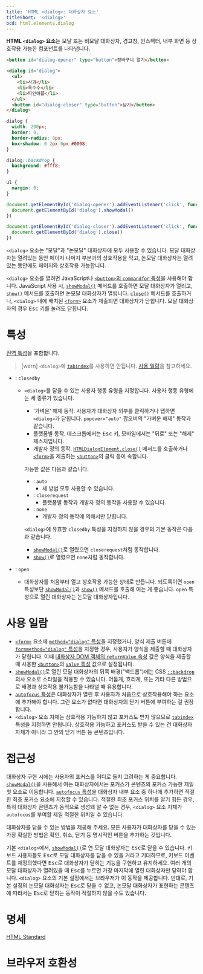 ```yaml
---
title: 'HTML <dialog>: 대화상자 요소'
titleShort: '<dialog>'
bcd: html.elements.dialog
---
```


**HTML `<dialog>` 요소**는 모달 또는 비모달 대화상자, 경고창, 인스펙터, 내부 화면 등 상호작용 가능한 컴포넌트를 나타냅니다.

```html hidden name=demo
<button id="dialog-opener" type="button">장바구니 열기</button>

<dialog id="dialog">
  <ul>
    <li>사과</li>
    <li>옥수수</li>
    <li>파인애플</li>
  </ul>
  <button id="dialog-closer" type="button">닫기</button>
</dialog>
```

```css hidden name=demo
dialog {
  width: 200px;
  border: 0;
  border-radius: 8px;
  box-shadow: 0 2px 6px #0008;
}

dialog::backdrop {
  background: #fff8;
}

ul {
  margin: 0;
}
```

```js hidden name=demo
document.getElementById('dialog-opener').addEventListener('click', function() {
  document.getElementById('dialog').showModal()
})

document.getElementById('dialog-closer').addEventListener('click', function() {
  document.getElementById('dialog').close()
})
```

<LiveExample height={240} lang="html" name="demo" />

`<dialog>` 요소는 "모달"과 "논모달" 대화상자에 모두 사용할 수 있습니다. 모달 대화상자는 열려있는 동안 페이지 나머지 부분과의 상호작용을 막고, 논모달 대화상자는 열려있는 동안에도 페이지와 상호작용 가능합니다.

`<dialog>` 요소를 열려면 JavaScript나 [`<button>`의 `commandfor` 특성](./button#term-commandfor)을 사용해야 합니다. JavaScript 사용 시, [`showModal()`] 메서드를 호출하면 모달 대화상자가 열리고, [`show()`] 메서드를 호출하면 논모달 대화상자가 열립니다. [`close()`] 메서드를 호출하거나, `<dialog>` 내에 배치된 [`<form>`] 요소가 제출되면 대화상자가 닫힙니다. 모달 대화상자의 경우 <kbd>Esc</kbd> 키를 눌러도 닫힙니다.

# 특성

[전역 특성](/docs/Web/HTML/Global_attributes)을 포함합니다.

> [warn] `<dialog>`에 [`tabindex`](../Global_attributes#term-tabindex)를 사용하면 안됩니다. [사용 일람](#사용-일람)을 참고하세요.

- : `closedby` <Experimental />

  - `<dialog>`를 닫을 수 있는 사용자 행동 유형을 지정합니다. 사용자 행동 유형에는 세 종류가 있습니다.

    - '가벼운' 해제 동작. 사용자가 대화상자 외부를 클릭하거나 탭하면 `<dialog>`가 닫힙니다. `popover="auto"` 팝오버의 "가벼운 해제" 동작과 같습니다.
    - 플랫폼별 동작. 데스크톱에서는 <kbd>Esc</kbd> 키, 모바일에서는 "뒤로" 또는 "해제" 제스처입니다.
    - 개발자 정의 동작. [`HTMLDialogElement.close()`][`close()`] 메서드를 호출하거나 [`<form>`]을 제출하는 [`<button>`]의 클릭 등이 속합니다.

    가능한 값은 다음과 같습니다.

    - : `auto`
      - 세 방법 모두 사용할 수 있습니다.
    - : `closerequest`
      - 플랫폼별 동작과 개발자 정의 동작을 사용할 수 있습니다.
    - : `none`
      - 개발자 정의 동작에 의해서만 닫힙니다.

    `<dialog>`에 유효한 `closedby` 특성을 지정하지 않을 경우의 기본 동작은 다음과 같습니다.

    - [`showModal()`]로 열렸으면 `closerequest`처럼 동작합니다.
    - [`show()`]로 열렸으면 `none`처럼 동작합니다.

- : `open`
  - 대화상자를 처음부터 열고 상호작용 가능한 상태로 만듭니다. 되도록이면 `open` 특성보단 [`showModal()`]과 [`show()`] 메서드를 호출해 여는 게 좋습니다. `open` 특성으로 열린 대화상자는 논모달 대화상자입니다.

# 사용 일람

- [`<form>`] 요소에 [`method="dialog"` 특성](./form#term-method)을 지정했거나, 양식 제출 버튼에 [`formmethod="dialog"` 특성](./form#term-formmethod)을 지정한 경우, 사용자가 양식을 제출할 때 대화상자가 닫힙니다. 이때 [대화상자 DOM 객체의 `returnValue` 속성](https://developer.mozilla.org/en-US/docs/Web/API/HTMLDialogElement/returnValue) 값은 양식을 제출할 때 사용한 [`<button>`]의 [`value` 특성](./button#term-value) 값으로 설정됩니다.
- [`showModal()`]로 열린 모달 대화상자의 뒤쪽 배경("백드롭")에는 CSS [`::backdrop`](https://developer.mozilla.org/en-US/docs/Web/CSS/::backdrop) 의사 요소로 스타일을 적용할 수 있습니다. 어둡게, 흐리게, 또는 기타 다른 방법으로 배경과 상호작용 불가능함을 나타낼 때 유용합니다.
- [`autofocus` 특성](../Global_attributes/autofocus)은 대화상자가 열린 후 사용자가 처음으로 상호작용해야 하는 요소에 추가해야 합니다. 그런 요소가 없다면 대화상자의 닫기 버튼에 부여하는 걸 권장합니다.
- `<dialog>` 요소 자체는 상호작용 가능하지 않고 포커스도 받지 않으므로 [`tabindex`](../Global_attributes/tabindex) 특성을 지정하면 안됩니다. 상호작용 가능하고 포커스도 받을 수 있는 건 대화상자 자체가 아니라 그 안의 닫기 버튼 등 콘텐츠입니다.

# 접근성

대화상자 구현 시에는 사용자의 포커스를 어디로 둘지 고려하는 게 중요합니다. [`showModal()`]을 사용해서 여는 대화상자에서는 포커스가 콘텐츠의 포커스 가능한 제일 첫 요소로 이동합니다. [`autofocus` 특성](../Global_attributes/autofocus)을 대화상자 내부 요소 중 하나에 추가하면 적절한 최초 포커스 요소에 지정할 수 있습니다. 적절한 최초 포커스 위치를 알기 힘든 경우, 특히 대화상자 콘텐츠가 동적으로 생성돼 알 수 없는 경우, `<dialog>` 요소 자체가 `autofocus`를 부여할 제일 적절한 위치일 수 있습니다.

대화상자를 닫을 수 있는 방법을 제공해 주세요. 모든 사용자가 대화상자를 닫을 수 있는 가장 확실한 방법은 확인, 취소, 닫기 등 명시적인 버튼을 추가하는 것입니다.

기본 `<dialog>`에서, [`showModal()`]로 연 모달 대화상자는 <kbd>Esc</kbd>로 닫을 수 있습니다. 키보드 사용자들도 <kbd>Esc</kbd>로 모달 대화상자를 닫을 수 있을 거라고 기대하므로, 키보드 이벤트를 재정의했다면 <kbd>Esc</kbd>로 대화상자가 닫히는 기능을 구현하고 유지하세요. 여러 개의 모달 대화상자가 열려있을 때 <kbd>Esc</kbd>를 누르면 가장 마지막에 열린 대화상자만 닫혀야 합니다. `<dialog>` 요소의 기본 설정에서는 브라우저가 이 동작을 제공합니다. 반대로, 기본 설정의 논모달 대화상자는 <kbd>Esc</kbd>로 닫을 수 없고, 논모달 대화상자가 표현하는 콘텐츠에 따라서는 <kbd>Esc</kbd>로 닫히는 동작이 적절하지 않을 수도 있습니다.

# 명세

[HTML Standard](https://html.spec.whatwg.org/multipage/interactive-elements.html#the-dialog-element)

# 브라우저 호환성

<BrowserCompat data={props.bcd} />

[`<button>`]: ./button
[`<form>`]: ./form
[`close()`]: https://developer.mozilla.org/en-US/docs/Web/API/HTMLDialogElement/close
[`show()`]: https://developer.mozilla.org/en-US/docs/Web/API/HTMLDialogElement/show
[`showModal()`]: https://developer.mozilla.org/en-US/docs/Web/API/HTMLDialogElement/showModal
